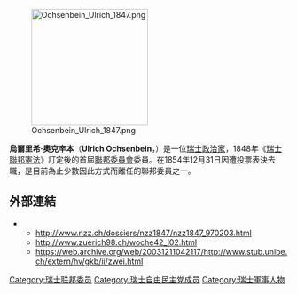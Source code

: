 [[File:Ochsenbein_Ulrich_1847.png|210px]]

'''烏爾里希·奧克辛本'''（'''Ulrich Ochsenbein'''，{{bd|1811年|11月24日|1890年|11月3日}}）是一位[[瑞士|瑞士]][[政治家|政治家]]，1848年《[[瑞士聯邦憲法|瑞士聯邦憲法]]》訂定後的首屆[[瑞士聯邦委員會|聯邦委員會]]委員。在1854年12月31日因遭投票表決去職，是目前為止少數因此方式而離任的聯邦委員之一。

==外部連結==
*{{HDS|4633}}
** http://www.nzz.ch/dossiers/nzz1847/nzz1847_970203.html{{Wayback|url=http://www.nzz.ch/dossiers/nzz1847/nzz1847_970203.html |date=20040209070839 }}
** http://www.zuerich98.ch/woche42_l02.html {{Wayback|url=http://www.zuerich98.ch/woche42_l02.html |date=20160303195931 }}
** https://web.archive.org/web/20031211042117/http://www.stub.unibe.ch/extern/hv/gkb/ii/zwei.html

{{Authority control}}
{{DEFAULTSORT:Ochsenbein, Ulrich}}
[[Category:瑞士联邦委员|Category:瑞士联邦委员]]
[[Category:瑞士自由民主党成员|Category:瑞士自由民主党成员]]
[[Category:瑞士軍事人物|Category:瑞士軍事人物]]